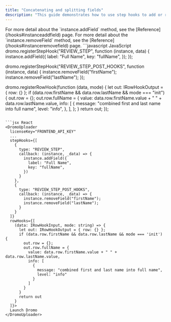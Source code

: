```yaml
---
title: "Concatenating and splitting fields"
description: "This guide demonstrates how to use step hooks to add or remove fields midway through an import."
---
```


<Info>
  For more detail about the `instance.addField` method, see the [Reference](/hooks#instanceaddfield) page. For more detail about the `instance.removeField` method, see the [Reference](/hooks#instanceremovefield) page.
</Info>

<CodeGroup>
```javascript JavaScript
dromo.registerStepHook("REVIEW_STEP", function (instance, data) {
  instance.addField({
    label: "Full Name",
    key: "fullName",
  });
});

dromo.registerStepHook("REVIEW_STEP_POST_HOOKS", function (instance, data) {
  instance.removeField("firstName");
  instance.removeField("lastName");
});

dromo.registerRowHook(function (data, mode) {
  let out: IRowHookOutput = { row: {} };
  if (data.row.firstName && data.row.lastName && mode === "init") {
    out.row = {};
    out.row.fullName = {
      value: data.row.firstName.value + " " + data.row.lastName.value,
      info: [
        {
          message: "combined first and last name into full name",
          level: "info",
        },
      ],
    };
  }
  return out;
});
```

```jsx React
<DromoUploader
  licenseKey="FRONTEND_API_KEY"
  ...
  stepHooks={[
    {
      type: "REVIEW_STEP",
      callback: (instance, _data) => {
        instance.addField({
          label: "Full Name",
          key: "fullName",
        })
      }
    },
    {
      type: "REVIEW_STEP_POST_HOOKS",
      callback: (instance, _data) => {
        instance.removeField("firstName");
        instance.removeField("lastName");
      }
    }
  ]}
  rowHooks={[
    (data: IRowHookInput, mode: string) => {
      let out: IRowHookOutput = { row: {} };
      if (data.row.firstName && data.row.lastName && mode === 'init') {
        out.row = {};
        out.row.fullName = {
          value: data.row.firstName.value + " " + data.row.lastName.value,
          info: [
            {
              message: "combined first and last name into full name",
              level: "info"
            }
          ]
        }
      }
      return out
    }
  ]}>
  Launch Dromo
</DromoUploader>
```
</CodeGroup>

